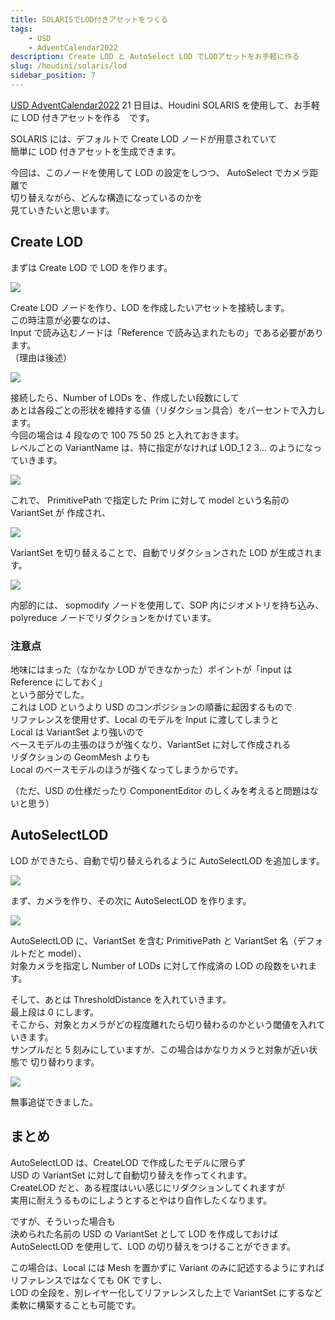 ```yaml
---
title: SOLARISでLOD付きアセットをつくる
tags:
    - USD
    - AdventCalendar2022
description: Create LOD と AutoSelect LOD でLODアセットをお手軽に作る
slug: /houdini/solaris/lod
sidebar_position: 7
---
```


[USD AdventCalendar2022](https://qiita.com/advent-calendar/2022/usd) 21 日目は、Houdini SOLARIS を使用して、お手軽に LOD 付きアセットを作る　です。

SOLARIS には、デフォルトで Create LOD ノードが用意されていて  
簡単に LOD 付きアセットを生成できます。

今回は、このノードを使用して LOD の設定をしつつ、 AutoSelect でカメラ距離で  
切り替えながら、どんな構造になっているのかを  
見ていきたいと思います。

## Create LOD

まずは Create LOD で LOD を作ります。

![](https://gyazo.com/773e6989afad920459a38509ba8cd4d4.png)

Create LOD ノードを作り、LOD を作成したいアセットを接続します。  
この時注意が必要なのは、  
Input で読み込むノードは「Reference で読み込まれたもの」である必要があります。  
（理由は後述）

![](https://gyazo.com/e6a6287ef93f325d5f698350a5b49016.png)

接続したら、Number of LODs を、作成したい段数にして  
あとは各段ごとの形状を維持する値（リダクション具合）をパーセントで入力します。  
今回の場合は 4 段なので 100 75 50 25 と入れておきます。  
レベルごとの VariantName は、特に指定がなければ LOD_1 2 3... のようになっていきます。

![](https://gyazo.com/4aa4f7855627a16b21ead29768b35547.png)

これで、 PrimitivePath で指定した Prim に対して model という名前の VariantSet が
作成され、

![](https://gyazo.com/3c43cc09f066a2b0807265669153b19b.gif)

VariantSet を切り替えることで、自動でリダクションされた LOD が生成されます。

![](https://gyazo.com/f36d2c6e974a7570dbdc775962cd8c3c.png)

内部的には、 sopmodify ノードを使用して、SOP 内にジオメトリを持ち込み、
polyreduce ノードでリダクションをかけています。

### 注意点

地味にはまった（なかなか LOD ができなかった）ポイントが「input は Reference にしておく」  
という部分でした。  
これは LOD というより USD のコンポジションの順番に起因するもので  
リファレンスを使用せず、Local のモデルを Input に渡してしまうと  
Local は VariantSet より強いので  
ベースモデルの主張のほうが強くなり、VariantSet に対して作成される  
リダクションの GeomMesh よりも  
Local のベースモデルのほうが強くなってしまうからです。

（ただ、USD の仕様だったり ComponentEditor のしくみを考えると問題はないと思う）

## AutoSelectLOD

LOD ができたら、自動で切り替えられるように AutoSelectLOD を追加します。

![](https://gyazo.com/83edeb92755ff8160ac705e9fd9052c5.png)

まず、カメラを作り、その次に AutoSelectLOD を作ります。

![](https://gyazo.com/8fa16e3769aca2fd96f5cf2fcc99201a.png)

AutoSelectLOD に、VariantSet を含む PrimitivePath と VariantSet 名（デフォルトだと model）、  
対象カメラを指定し Number of LODs に対して作成済の LOD の段数をいれます。

そして、あとは ThresholdDistance を入れていきます。  
最上段は 0 にします。  
そこから、対象とカメラがどの程度離れたら切り替わるのかという閾値を入れていきます。  
サンプルだと 5 刻みにしていますが、この場合はかなりカメラと対象が近い状態で
切り替わります。

![](https://gyazo.com/57679c0df082d9ee44eec273e4a0b8bf.gif)

無事追従できました。

## まとめ

AutoSelectLOD は、CreateLOD で作成したモデルに限らず  
USD の VariantSet に対して自動切り替えを作ってくれます。  
CreateLOD だと、ある程度はいい感じにリダクションしてくれますが  
実用に耐えうるものにしようとするとやはり自作したくなります。

ですが、そういった場合も  
決められた名前の USD の VariantSet として LOD を作成しておけば  
AutoSelectLOD を使用して、LOD の切り替えをつけることができます。

この場合は、Local には Mesh を置かずに Variant のみに記述するようにすれば  
リファレンスではなくても OK ですし、  
LOD の全段を、別レイヤー化してリファレンスした上で VariantSet にするなど  
柔軟に構築することも可能です。
